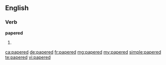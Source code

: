 ==English==

===Verb===
'''papered'''

# {{en-past of|paper}}

[[ca:papered]]
[[de:papered]]
[[fr:papered]]
[[mg:papered]]
[[my:papered]]
[[simple:papered]]
[[te:papered]]
[[vi:papered]]